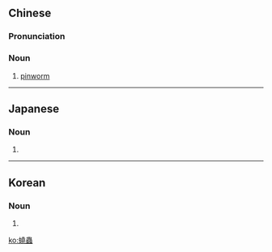 {{also|蟯虫}}
==Chinese==
{{zh-forms|s=蛲虫}}
{{zh-wp|zh|yue}}

===Pronunciation===
{{zh-pron
|m=náochóng
|c=naau4 cung4
|cat=n
}}

===Noun===
{{zh-noun}}

# [[pinworm]]

{{zh-cat|Parasites|Nematodes}}

----

==Japanese==
{{ja-kanjitab}}

===Noun===
{{ja-noun|shin=蟯虫|ぎょうちゅう|じょうちゅう}}

# {{kyujitai spelling of|蟯虫}}

----

==Korean==
{{ko-hanjatab}}

===Noun===
{{ko-noun|hangeul=요충}}

# {{hanja form of|요충|[[pinworm]]}}

[[ko:蟯蟲]]
